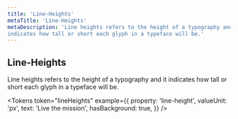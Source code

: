 ```yaml
---
title: 'Line-Heights'
metaTitle: 'Line-Heights'
metaDescription: 'Line heights refers to the height of a typography and it 
indicates how tall or short each glyph in a typeface will be.'
---
```


## Line-Heights

Line heights refers to the height of a typography and it indicates how tall or
short each glyph in a typeface will be.

<Tokens
  token="lineHeights"
  example={{
    property: 'line-height',
    valueUnit: 'px',
    text: 'Live the mission',
    hasBackground: true,
  }}
/>
